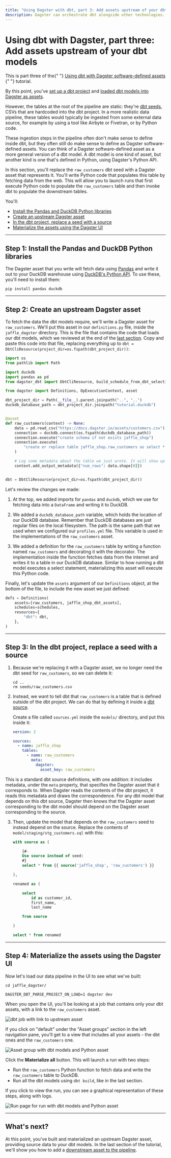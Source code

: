 ```yaml
---
title: "Using Dagster with dbt, part 3: Add assets upstream of your dbt models"
description: Dagster can orchestrate dbt alongside other technologies.
---
```


# Using dbt with Dagster, part three: Add assets upstream of your dbt models

<Note>
  This is part three of the{" "}
  <a href="/integrations/dbt/using-dbt-with-dagster">
    Using dbt with Dagster software-defined assets
  </a>{" "}
  tutorial.
</Note>

By this point, you've [set up a dbt project](/integrations/dbt/using-dbt-with-dagster/set-up-dbt-project) and [loaded dbt models into Dagster as assets](/integrations/dbt/using-dbt-with-dagster/load-dbt-models).

However, the tables at the root of the pipeline are static: they're [dbt seeds](https://docs.getdbt.com/docs/build/seeds), CSVs that are hardcoded into the dbt project. In a more realistic data pipeline, these tables would typically be ingested from some external data source, for example by using a tool like Airbyte or Fivetran, or by Python code.

These ingestion steps in the pipeline often don't make sense to define inside dbt, but they often still do make sense to define as Dagster software-defined assets. You can think of a Dagster software-defined asset as a more general version of a dbt model. A dbt model is one kind of asset, but another kind is one that's defined in Python, using Dagster's Python API.

In this section, you'll replace the `raw_customers` dbt seed with a Dagster asset that represents it. You'll write Python code that populates this table by fetching data from the web. This will allow you to launch runs that first execute Python code to populate the `raw_customers` table and then invoke dbt to populate the downstream tables.

You'll:

- [Install the Pandas and DuckDB Python libraries](#step-1-install-the-pandas-and-duckdb-python-libraries)
- [Create an upstream Dagster asset](#step-2-create-an-upstream-dagster-asset)
- [In the dbt project, replace a seed with a source](#step-3-in-the-dbt-project-replace-a-seed-with-a-source)
- [Materialize the assets using the Dagster UI](#step-4-materialize-the-assets-using-the-dagster-ui)

---

## Step 1: Install the Pandas and DuckDB Python libraries

The Dagster asset that you write will fetch data using [Pandas](https://pandas.pydata.org/) and write it out to your DuckDB warehouse using [DuckDB's Python API](https://duckdb.org/docs/api/python/overview.html). To use these, you'll need to install them:

```shell
pip install pandas duckdb
```

---

## Step 2: Create an upstream Dagster asset

To fetch the data the dbt models require, we'll write a Dagster asset for `raw_customers`. We'll put this asset in our `definitions.py` file, inside the `jaffle_dagster` directory. This is the file that contains the code that loads our dbt models, which we reviewed at the end of the [last section](/integrations/dbt/using-dbt-with-dagster/load-dbt-models#understand-the-python-code-in-your-dagster-project). Copy and paste this code into that file, replacing everything up to `dbt = DbtCliResource(project_dir=os.fspath(dbt_project_dir))`:

```python file=integrations/dbt/tutorial/upstream_assets/definitions.py startafter=start_python_assets endbefore=end_python_assets
import os
from pathlib import Path

import duckdb
import pandas as pd
from dagster_dbt import DbtCliResource, build_schedule_from_dbt_selection, dbt_assets

from dagster import Definitions, OpExecutionContext, asset

dbt_project_dir = Path(__file__).parent.joinpath("..", "..")
duckdb_database_path = dbt_project_dir.joinpath("tutorial.duckdb")


@asset
def raw_customers(context) -> None:
    data = pd.read_csv("https://docs.dagster.io/assets/customers.csv")
    connection = duckdb.connect(os.fspath(duckdb_database_path))
    connection.execute("create schema if not exists jaffle_shop")
    connection.execute(
        "create or replace table jaffle_shop.raw_customers as select * from data"
    )

    # Log some metadata about the table we just wrote. It will show up in the UI.
    context.add_output_metadata({"num_rows": data.shape[0]})


dbt = DbtCliResource(project_dir=os.fspath(dbt_project_dir))
```

Let's review the changes we made:

1. At the top, we added imports for `pandas` and `duckdb`, which we use for fetching data into a `DataFrame` and writing it to DuckDB.

2. We added a `duckdb_database_path` variable, which holds the location of our DuckDB database. Remember that DuckDB databases are just regular files on the local filesystem. The path is the same path that we used when we configured our `profiles.yml` file. This variable is used in the implementations of the `raw_customers` asset.

3. We added a definition for the `raw_customers` table by writing a function named `raw_customers` and decorating it with the <PyObject object="asset" decorator /> decorator. The implementation inside the function fetches data from the internet and writes it to a table in our DuckDB database. Similar to how running a dbt model executes a select statement, materializing this asset will execute this Python code.

Finally, let's update the `assets` argument of our `Definitions` object, at the bottom of the file, to include the new asset we just defined:

```python file=integrations/dbt/tutorial/upstream_assets/definitions.py startafter=start_defs endbefore=end_defs
defs = Definitions(
    assets=[raw_customers, jaffle_shop_dbt_assets],
    schedules=schedules,
    resources={
        "dbt": dbt,
    },
)
```

---

## Step 3: In the dbt project, replace a seed with a source

1. Because we're replacing it with a Dagster asset, we no longer need the dbt seed for `raw_customers`, so we can delete it:

   ```shell
   cd ..
   rm seeds/raw_customers.csv
   ```

2. Instead, we want to tell dbt that `raw_customers` is a table that is defined outside of the dbt project. We can do that by defining it inside a [dbt source](https://docs.getdbt.com/docs/build/sources).

   Create a file called `sources.yml` inside the `models/` directory, and put this inside it:

   ```yaml
   version: 2

   sources:
     - name: jaffle_shop
       tables:
         - name: raw_customers
           meta:
             dagster:
               asset_key: raw_customers
   ```

This is a standard dbt source definitions, with one addition: it includes metadata, under the `meta` property, that specifies the Dagster asset that it corresponds to. When Dagster reads the contents of the dbt project, it reads this metadata and draws the correspondence. For any dbt model that depends on this dbt source, Dagster then knows that the Dagster asset corresponding to the dbt model should depend on the Dagster asset corresponding to the source.

3. Then, update the model that depends on the `raw_customers` seed to instead depend on the source. Replace the contents of `model/staging/stg_customers.sql` with this:

   ```sql
   with source as (

       {#-
       Use source instead of seed:
       #}
       select * from {{ source('jaffle_shop', 'raw_customers') }}

   ),

   renamed as (

       select
           id as customer_id,
           first_name,
           last_name

       from source

   )

   select * from renamed
   ```

---

## Step 4: Materialize the assets using the Dagster UI

Now let's load our data pipeline in the UI to see what we've built:

```shell
cd jaffle_dagster/

DAGSTER_DBT_PARSE_PROJECT_ON_LOAD=1 dagster dev
```

When you open the UI, you'll be looking at a job that contains only your dbt assets, with a link to the `raw_customers` asset.

<!--
![dbt job with link to upstream asset](/images/integrations/dbt/using-dbt-with-dagster/upstream-assets/job.png)
-->

<Image
alt="dbt job with link to upstream asset"
src="/images/integrations/dbt/using-dbt-with-dagster/upstream-assets/job.png"
width={2992}
height={1704}
/>

If you click on "default" under the "Asset groups" section in the left navigation pane, you'll get to a view that includes all your assets - the dbt ones and the `raw_customers` one.

<!--
![Asset group with dbt models and Python asset](/images/integrations/dbt/using-dbt-with-dagster/upstream-assets/asset-group.png)
-->

<Image
alt="Asset group with dbt models and Python asset"
src="/images/integrations/dbt/using-dbt-with-dagster/upstream-assets/asset-group.png"
width={2992}
height={1706}
/>

Click the **Materialize all** button. This will launch a run with two steps:

- Run the `raw_customers` Python function to fetch data and write the `raw_customers` table to DuckDB.
- Run all the dbt models using `dbt build`, like in the last section.

If you click to view the run, you can see a graphical representation of these steps, along with logs.

<!--
![Run page for run with dbt models and Python asset](/images/integrations/dbt/using-dbt-with-dagster/upstream-assets/run-page.png)
-->

<Image
alt="Run page for run with dbt models and Python asset"
src="/images/integrations/dbt/using-dbt-with-dagster/upstream-assets/run-page.png"
width={2992}
height={1708}
/>

---

## What's next?

At this point, you've built and materialized an upstream Dagster asset, providing source data to your dbt models. In the last section of the tutorial, we'll show you how to add a [downstream asset to the pipeline](/integrations/dbt/using-dbt-with-dagster/downstream-assets).
